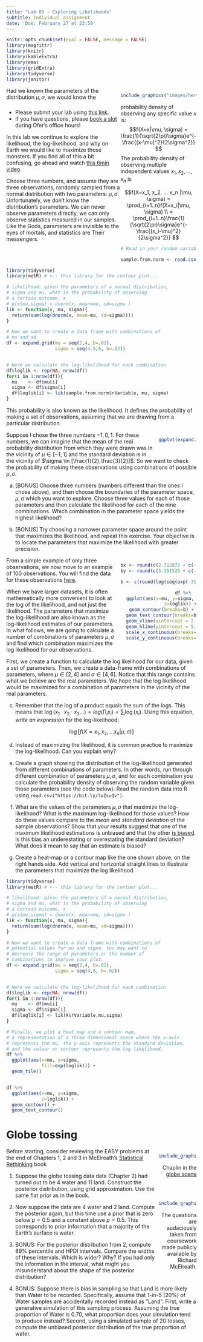 ```yaml
---
title: "Lab 03 - Exploring Likelihoods"
subtitle: Individual assignment
date: 'Due: February 27 at 23:59'
---
```


<style>
.column-left{
  float: left;
  width: 60%;
  text-align: left;
}
.column-right-small{
  float: right;
  width: 20%;
  text-align: right;
  padding-left: 10px;
}

.column-right-large{
  float: right;
  width: 40%;
  text-align: right;
  padding-left: 10px;
}

.column-full{
  float: none;
  width: 100%;
  text-align: centre;
}


.column-full-left{
  float: none;
  width: 100%;
  text-align: left;
}

.center {
  height: 200px;
  border: 0px;
  text-align: center;
}


.RUsers {
  padding: 1em;
  background: aliceblue;
  color: black;
}


.SPSS {
  padding: 1em;
  background: whitesmoke;
  color: black;
}

</style>


```r
knitr::opts_chunk$set(eval = FALSE, message = FALSE)
library(magrittr)
library(knitr)
library(kableExtra)
library(emo)
library(gridExtra)
library(tidyverse)
library(janitor)
```


<div class="column-right-large">


```r

include_graphics("images/herebedragons.jpg")

```

</div>

<div class="column-left" >

* Please submit your lab using [this link](https://docs.google.com/forms/d/e/1FAIpQLSfXX-wXNueJqj85Dv-Y2but1v7ejVigK4V5nGH7l3yK2QDGSw/viewform).   
* If you have questions, please [book a slot](https://bit.ly/OferMeet) during Ofer's office hours!


In this lab we continue to explore the likelihood, the log-likelihood, and why on Earth we would like to maximize those monsters. If you find all of this a bit confusing, go ahead and watch [this 6min video](https://bit.ly/3LIobzf). 


Choose three numbers, and assume they are three observations, randomly sampled from a normal distribution with two parameters: $\mu, \sigma$. Unfortunately, we don't know the distribution's parameters. We can never observe parameters directly, we can only observe statistics measured in our samples. Like the Gods, parameters are invisible to the eyes of mortals, and statistics are Their messengers. 
</div>


<div class="column-full-left" >
Had we known the parameters of the distribution  $\mu, \sigma$, we would know the probability density of observing any specific value $x$ is:
$$f(X=x|\mu, \sigma) = \frac{1}{\sqrt{2\pi}\sigma}e^{-\frac{(x-\mu)^2}{2\sigma^2}} $$ 
The probability density of observing multiple independent values  $x_1, x_2, ..., x_n$ is 

$$f(X=x_1, x_2, ... x_n |\mu, \sigma) = \prod_{i=1..n}f(X=x_i|\mu, \sigma) \\
= \prod_{i=1..n}\frac{1}{\sqrt{2\pi}\sigma}e^{-\frac{(x_i-\mu)^2}{2\sigma^2}} $$ 

```r
# Read in your random variable in the following manner:

sample.from.norm <- read.csv("https://bit.ly/3uZsuQv")


```



```r
library(tidyverse)
library(metR) # <-- this library for the contour plot...

# likelihood: given the parameters of a normal distribution, 
# sigma and mu, what is the probability of observing 
# a certain outcome, x
# p(x|mu,sigma) = dnorm(x, mean=mu, sd=sigma )
lik <- function(x, mu, sigma){
  return(sum(log(dnorm(x, mean=mu, sd=sigma))))  
}

# Now we want to create a data frame with combinations of 
# mu and sd
df <- expand.grid(mu = seq(2,4, b=.02), 
                  sigma = seq(4.5,6, b=.02))


# Here we calculate the log-likelihood for each combination
df$loglik <- rep(NA, nrow(df))
for(i in 1:nrow(df)){
  mu    <- df$mu[i]
  sigma <- df$sigma[i]
  df$loglik[i] <- lik(sample.from.norm$rVariable, mu, sigma)
}


```

 


This probability is also known as the likelihood. It defines the probability of making a set of observations, assuming that we are drawing from a particular distribution. 

</div>

<div class="column-right-small" >



```r

ggplot(expand.grid(mu = seq(-1,1, b=1), 
                  sigma = seq(.5,1.5, b=.5))) + geom_point(aes(x=mu, y=sigma))
```



</div>


<div class="column-full-left" >
Suppose I chose the three numbers $-1, 0, 1$. For these numbers, we can imagine that the mean of the real probability distribution from which they were drawn was in the vicinity of $\mu \in [-1,1]$ and the standard deviation is in the vicinity of $\sigma \in [\frac{1}{2},\frac{3}{2}]$. So we want to check the probability of making these observations using combinations of possible $\mu, \sigma$. 


a. [BONUS] Choose three numbers (numbers different than the ones I chose above), and then choose the boundaries of the parameter space, $\mu, \sigma$  which you want to explore. Choose three values for each of those parameters and then calculate the likelihood for each of the nine combinations. Which combination in the parameter space yields the highest likelihood? 

b. [BONUS] Try choosing a narrower parameter space around the point that maximizes the likelihood, and repeat this exercise. Your objective is to locate the parameters that maximize the likelihood with greater precision.   

</div>
<div class="column-right-large">

```r

bx <- round(c(2.712872 + c(-1,1) %o% seq(0,2,by=.2)),2)
by <- round(c(5.151525 + c(-1,1) %o% seq(0,2,by=.2)),2) 

b <- c(round(log(seq(exp(-315), exp(-306.3258), length.out=9)),2))

df %>%  
  ggplot(aes(x=mu, y=sigma, 
             z=loglik)) +
  geom_contour(breaks=b) + 
  geom_text_contour(breaks=b) + 
  geom_vline(xintercept = 2.712872, color="grey", alpha=.8) + 
  geom_hline(yintercept = 5.151525, color="grey", alpha=.8) + 
  scale_x_continuous(breaks=bx)+ 
  scale_y_continuous(breaks=by, limits=c(4.5,6))


```

<br/>
</div>

<div class="column-full-left" >
From a simple example of only three observations, we now move to an example of 100 observations. You will find the data for these observations [here](https://bit.ly/3uZsuQv).

When we have larger datasets, it is often mathematically more convenient to look at the log of the likelihood, and not just the likelihood. The parameters that maximize the log-likelihood are also known as the log-likelihood estimates of our parameters. In what follows, we are going to calculate a number of combinations of parameters $\mu, \sigma$ and find which combination maximizes the log likelihood for our observations. 

First, we  create a function to calculate the log likelihood for our data, given a set of parameters. Then, we create a data-frame with combinations of parameters, where $\mu\in[2,4]$ and $\sigma\in[4,6]$. Notice that this range contains what we believe are the  real parameters. We hope that the log likelihood would be maximized for a combination of parameters in the vicinity of the real parameters. 


c. Remember that the log of a product equals the sum of the logs. This means that $\log(x_1\cdot x_2\cdot x_3...) = log(\prod_i x_i) = \sum_i \log( x_i)$. Using this equation, *write an expression* for the log-likelihood: 

$$
\log\Big[f(X=x_1, x_2, ... x_n |\mu, \sigma)\Big]
$$ 

d. Instead of maximizing the likelihood, it is common practice to maximize the log-likelihood. Can you explain why? 

e. Create a graph showing the distribution of the log-likelihood generated from different combinations of parameters. In other words, run through different combination of parameters $\mu, \sigma$, and for each combination you calculate the probability density of observing the random variable given those parameters (see the code below). Read the random data into R using `read.csv("https://bit.ly/3uZsuQv")`.

f. What are the values of the parameters $\mu, \sigma$ that maximize the log-likelihood? What is the maximum log-likelihood for those values? How do these values compare to the *mean* and *standard deviation* of the sample observations? Show that your results suggest that one of the maximum likelihood estimations  is unbiased and that the other [is biased](https://www.youtube.com/watch?v=u2liUsAC61k). Is this bias an underestating or overestating the standard deviation? What does it mean to say that an estimate is biased?  

g. Create a heat-map or a contour map like the one shown above, on the right hands side. Add vertical and horizontal straight lines to illustrate the parameters that maximize the log likelihood. 

```r

library(tidyverse)
library(metR) # <-- this library for the contour plot...

# likelihood: given the parameters of a normal distribution, 
# sigma and mu, what is the probability of observing 
# a certain outcome, x
# p(x|mu,sigma) = dnorm(x, mean=mu, sd=sigma )
lik <- function(x, mu, sigma){
  return(sum(log(dnorm(x, mean=mu, sd=sigma))))  
}

# Now we want to create a data frame with combinations of 
# potential values for mu and sigma. You may want to 
# decrease the range of parameters or the number of 
# combinations to improve your plot.
df <- expand.grid(mu = seq(2,4, b=.02), 
                  sigma = seq(4,6, b=.02))


# Here we calculate the log-likelihood for each combination
df$loglik <- rep(NA, nrow(df))
for(i in 1:nrow(df)){
  mu    <- df$mu[i]
  sigma <- df$sigma[i]
  df$loglik[i] <- lik(X$rVariable,mu,sigma)
}

# Finally, we plot a heat map and a contour map, 
# a representation of a three dimensional space where the x-axis
# represents the mu, the y-axis represents the standard deviation, 
# and the colour or contour represents the log likelihood.
df %>%
  ggplot(aes(x=mu, y=sigma,
             fill=exp(loglik))) +
  geom_tile()


df %>%  
  ggplot(aes(x=mu, y=sigma, 
             z=loglik)) +
  geom_contour() + 
  geom_text_contour() 

```

</div>


# Globe tossing 


<div class="column-right-small">


```r
include_graphics("images/chaplinglobe.gif")
```

Chaplin in the [globe scene](https://www.youtube.com/watch?v=-jj-PaqFrBc)

<br/>
<br/>

```r
include_graphics("images/rethinking.png")

```
The questions are audaciously taken from coursework made publicly available by Richard McElreath.  
</div>



Before starting, consider reviewing the EASY problems at the end of Chapters 1, 2 and 3 in McElreath's [Statistical Rethinking](https://xcelab.net/rm/statistical-rethinking/) book

1. Suppose the globe tossing data data (Chapter 2) had turned out to be 4 water and 11 land. Construct the posterior distribution, using grid approximation. Use the same flat prior as in the book.

2. Now suppose the data are 4 water and 2 land. Compute the posterior again, but this time use a prior that is zero below $p = 0.5$ and a constant above $p = 0.5$. This corresponds to prior information that a majority of the Earth’s surface is water.

3. BONUS: For the posterior distribution from 2, compute 89% percentile and HPDI intervals. Compare the widths of these intervals. Which is wider? Why? If you had only the information in the interval, what might you misunderstand about the shape of the posterior distribution?

4. BONUS: Suppose there is bias in sampling so that Land is more likely than Water to be recorded. Specifically, assume that 1-in-5
(20%) of Water samples are accidentally recorded instead as ”Land”. First, write a generative simulation of this sampling process. Assuming the true proportion of Water is 0.70, what proportion does your simulation tend to produce instead? Second, using a simulated sample of 20 tosses, compute the unbiased posterior distribution of the true proportion of water.
<br/>

